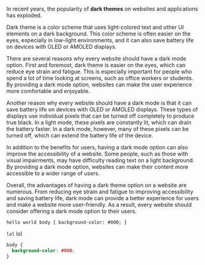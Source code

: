 In recent years, the popularity of **dark themes** on websites and applications has exploded.

Dark theme is a color scheme that uses light-colored text and other UI elements on a dark background. This color scheme is often easier on the eyes, especially in low-light environments, and it can also save battery life on devices with OLED or AMOLED displays.

There are several reasons why every website should have a dark mode option. First and foremost, dark theme is easier on the eyes, which can reduce eye strain and fatigue. This is especially important for people who spend a lot of time looking at screens, such as office workers or students. By providing a dark mode option, websites can make the user experience more comfortable and enjoyable.

Another reason why every website should have a dark mode is that it can save battery life on devices with OLED or AMOLED displays. These types of displays use individual pixels that can be turned off completely to produce true black. In a light mode, these pixels are constantly lit, which can drain the battery faster. In a dark mode, however, many of these pixels can be turned off, which can extend the battery life of the device.

In addition to the benefits for users, having a dark mode option can also improve the accessibility of a website. Some people, such as those with visual impairments, may have difficulty reading text on a light background. By providing a dark mode option, websites can make their content more accessible to a wider range of users.

Overall, the advantages of having a dark theme option on a website are numerous. From reducing eye strain and fatigue to improving accessibility and saving battery life, dark mode can provide a better experience for users and make a website more user-friendly. As a result, every website should consider offering a dark mode option to their users.

```
hello world body { background-color: #000; }
```

`lol`
lol

```css
body {
  background-color: #000;
}
```
